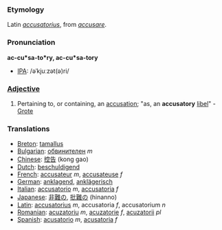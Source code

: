 ===Etymology===
Latin ''[[accusatorius]]'', from ''[[accusare]]''.
===Pronunciation===
'''ac-cu*sa-to*ry, ac-cu*sa-tory'''
*[[IPA]]: /əˈkjuːzət(ə)ri/

===[[Adjective]]===
#Pertaining to, or containing, an [[accusation]]; "as, an '''accusatory''' [[libel]]" - [[Grote]]

===Translations===
*[[Breton]]: [[tamallus]]
*[[Bulgarian]]: [[обвинителен]] ''m''
*[[Chinese]]: [[控告]] (kong gao)
*[[Dutch]]: [[beschuldigend]]
*[[French]]: [[accusateur]] ''m'', [[accusateuse]] ''f''
*[[German]]: [[anklagend]], [[anklägerisch]]
*[[Italian]]: [[accusatorio]] ''m'', [[accusatoria]] ''f''
*[[Japanese]]: [[非難]]の, [[批難]]の (hinanno)
*[[Latin]]: [[accusatorius]] ''m'', accusatoria ''f'', accusatorium ''n''
*[[Romanian]]: [[acuzatoriu]] ''m'', [[acuzatorie]] ''f'', [[acuzatorii]] ''pl''
*[[Spanish]]: [[acusatorio]] ''m'', [[acusatoria]] ''f''